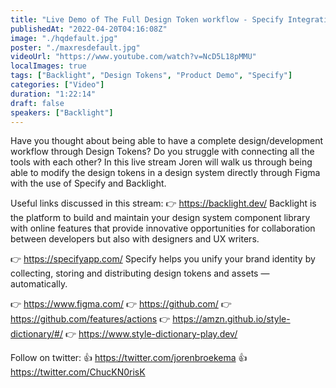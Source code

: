 ```yaml
---
title: "Live Demo of The Full Design Token workflow - Specify Integration with Backlight"
publishedAt: "2022-04-20T04:16:08Z"
image: "./hqdefault.jpg"
poster: "./maxresdefault.jpg"
videoUrl: "https://www.youtube.com/watch?v=NcD5L18pMMU"
localImages: true
tags: ["Backlight", "Design Tokens", "Product Demo", "Specify"]
categories: ["Video"]
duration: "1:22:14"
draft: false
speakers: ["Backlight"]
---
```


Have you thought about being able to have a complete design/development workflow through Design Tokens? Do you struggle with connecting all the tools with each other?
In this live stream Joren will walk us through being able to modify the design tokens in a design system directly through Figma with the use of Specify and Backlight.

Useful links discussed in this stream:
👉 https://backlight.dev/
Backlight is the platform to build and maintain your design system component library with online features that provide innovative opportunities for collaboration between developers but also with designers and UX writers.

👉 https://specifyapp.com/
Specify helps you unify your brand identity by collecting, storing and distributing design tokens and assets — automatically.

👉 https://www.figma.com/
👉 https://github.com/
👉 https://github.com/features/actions
👉 https://amzn.github.io/style-dictionary/#/
👉 https://www.style-dictionary-play.dev/

Follow on twitter:
👍 https://twitter.com/jorenbroekema
👍 https://twitter.com/ChucKN0risK
